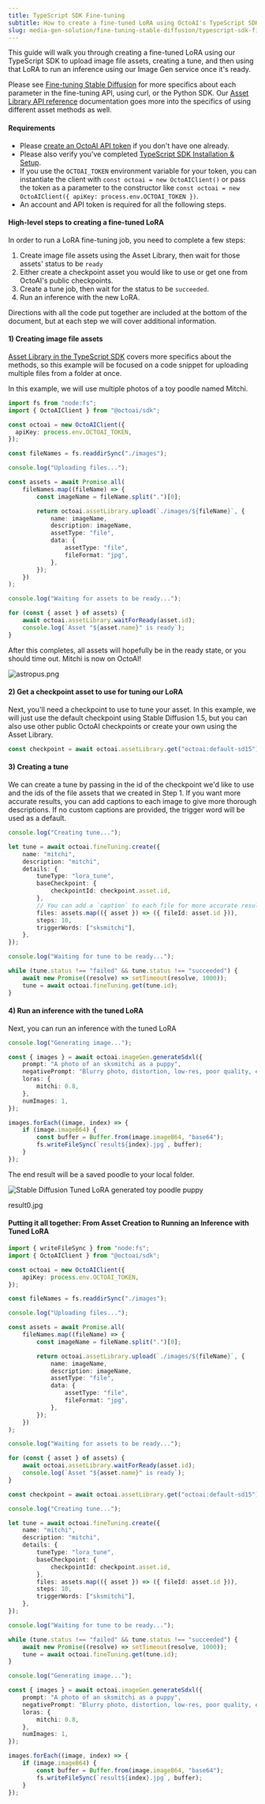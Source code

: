 ```yaml
---
title: TypeScript SDK Fine-tuning
subtitle: How to create a fine-tuned LoRA using OctoAI's TypeScript SDK
slug: media-gen-solution/fine-tuning-stable-diffusion/typescript-sdk-finetuning
---
```


This guide will walk you through creating a fine-tuned LoRA using our TypeScript SDK to upload image file assets, creating a tune, and then using that LoRA to run an inference using our Image Gen service once it's ready.

Please see [Fine-tuning Stable Diffusion](/docs/api-reference/fine-tuning/create) for more specifics about each parameter in the fine-tuning API, using curl, or the Python SDK. Our [Asset Library API reference](/docs/api-reference/asset-library/list) documentation goes more into the specifics of using different asset methods as well.

#### Requirements

- Please [create an OctoAI API token](/docs/getting-started/how-to-create-octoai-access-token) if you don't have one already.
- Please also verify you've completed [TypeScript SDK Installation & Setup](/docs/typescript-sdk/installation-and-setup).
- If you use the `OCTOAI_TOKEN` environment variable for your token, you can instantiate the client with `const octoai = new OctoAIClient()` or pass the token as a parameter to the constructor like `const octoai = new OctoAIClient({ apiKey: process.env.OCTOAI_TOKEN })`.
- An account and API token is required for all the following steps.

#### High-level steps to creating a fine-tuned LoRA

In order to run a LoRA fine-tuning job, you need to complete a few steps:

1. Create image file assets using the Asset Library, then wait for those assets' status to be `ready`
2. Either create a checkpoint asset you would like to use or get one from OctoAI's public checkpoints.
3. Create a tune job, then wait for the status to be `succeeded`.
4. Run an inference with the new LoRA.

Directions with all the code put together are included at the bottom of the document, but at each step we will cover additional information.

#### 1) Creating image file assets

[Asset Library in the TypeScript SDK](/docs/api-reference/asset-library/list) covers more specifics about the methods, so this example will be focused on a code snippet for uploading multiple files from a folder at once.

In this example, we will use multiple photos of a toy poodle named Mitchi.

```TypeScript TypeScript
import fs from "node:fs";
import { OctoAIClient } from "@octoai/sdk";

const octoai = new OctoAIClient({
  apiKey: process.env.OCTOAI_TOKEN,
});

const fileNames = fs.readdirSync("./images");

console.log("Uploading files...");

const assets = await Promise.all(
    fileNames.map((fileName) => {
        const imageName = fileName.split(".")[0];

        return octoai.assetLibrary.upload(`./images/${fileName}`, {
            name: imageName,
            description: imageName,
            assetType: "file",
            data: {
                assetType: "file",
                fileFormat: "jpg",
            },
        });
    })
);

console.log("Waiting for assets to be ready...");

for (const { asset } of assets) {
    await octoai.assetLibrary.waitForReady(asset.id);
    console.log(`Asset "${asset.name}" is ready`);
}
```

After this completes, all assets will hopefully be in the ready state, or you should time out. Mitchi is now on OctoAI!

![astropus.png](https://www.datocms-assets.com/45680/1703625201-image-of-mitchi.jpeg?max-w=2000&auto=compress)

#### 2) Get a checkpoint asset to use for tuning our LoRA

Next, you'll need a checkpoint to use to tune your asset. In this example, we will just use the default checkpoint using Stable Diffusion 1.5, but you can also use other public OctoAI checkpoints or create your own using the Asset Library.

```TypeScript TypeScript
const checkpoint = await octoai.assetLibrary.get("octoai:default-sd15");
```

#### 3) Creating a tune

We can create a tune by passing in the id of the checkpoint we'd like to use and the ids of the file assets that we created in Step 1. If you want more accurate results, you can add captions to each image to give more thorough descriptions. If no custom captions are provided, the trigger word will be used as a default.

```TypeScript TypeScript
console.log("Creating tune...");

let tune = await octoai.fineTuning.create({
    name: "mitchi",
    description: "mitchi",
    details: {
        tuneType: "lora_tune",
        baseCheckpoint: {
            checkpointId: checkpoint.asset.id,
        },
        // You can add a `caption` to each file for more accurate results
        files: assets.map(({ asset }) => ({ fileId: asset.id })),
        steps: 10,
        triggerWords: ["sksmitchi"],
    },
});

console.log("Waiting for tune to be ready...");

while (tune.status !== "failed" && tune.status !== "succeeded") {
    await new Promise((resolve) => setTimeout(resolve, 1000));
    tune = await octoai.fineTuning.get(tune.id);
}
```

#### 4) Run an inference with the tuned LoRA

Next, you can run an inference with the tuned LoRA

```TypeScript TypeScript
console.log("Generating image...");

const { images } = await octoai.imageGen.generateSdxl({
    prompt: "A photo of an sksmitchi as a puppy",
    negativePrompt: "Blurry photo, distortion, low-res, poor quality, extra limbs, extra tails",
    loras: {
        mitchi: 0.8,
    },
    numImages: 1,
});

images.forEach((image, index) => {
    if (image.imageB64) {
        const buffer = Buffer.from(image.imageB64, "base64");
        fs.writeFileSync(`result${index}.jpg`, buffer);
    }
});
```

The end result will be a saved poodle to your local folder.

![Stable Diffusion Tuned LoRA generated toy poodle puppy](https://www.datocms-assets.com/45680/1706909402-12c9837-cute_finetuning_poodle.jpeg?max-w=2000&auto=compress)

result0.jpg

#### Putting it all together: From Asset Creation to Running an Inference with Tuned LoRA

```TypeScript TypeScript
import { writeFileSync } from "node:fs";
import { OctoAIClient } from "@octoai/sdk";

const octoai = new OctoAIClient({
    apiKey: process.env.OCTOAI_TOKEN,
});

const fileNames = fs.readdirSync("./images");

console.log("Uploading files...");

const assets = await Promise.all(
    fileNames.map((fileName) => {
        const imageName = fileName.split(".")[0];

        return octoai.assetLibrary.upload(`./images/${fileName}`, {
            name: imageName,
            description: imageName,
            assetType: "file",
            data: {
                assetType: "file",
                fileFormat: "jpg",
            },
        });
    })
);

console.log("Waiting for assets to be ready...");

for (const { asset } of assets) {
    await octoai.assetLibrary.waitForReady(asset.id);
    console.log(`Asset "${asset.name}" is ready`);
}

const checkpoint = await octoai.assetLibrary.get("octoai:default-sd15");

console.log("Creating tune...");

let tune = await octoai.fineTuning.create({
    name: "mitchi",
    description: "mitchi",
    details: {
        tuneType: "lora_tune",
        baseCheckpoint: {
            checkpointId: checkpoint.asset.id,
        },
        files: assets.map(({ asset }) => ({ fileId: asset.id })),
        steps: 10,
        triggerWords: ["sksmitchi"],
    },
});

console.log("Waiting for tune to be ready...");

while (tune.status !== "failed" && tune.status !== "succeeded") {
    await new Promise((resolve) => setTimeout(resolve, 1000));
    tune = await octoai.fineTuning.get(tune.id);
}

console.log("Generating image...");

const { images } = await octoai.imageGen.generateSdxl({
    prompt: "A photo of an sksmitchi as a puppy",
    negativePrompt: "Blurry photo, distortion, low-res, poor quality, extra limbs, extra tails",
    loras: {
        mitchi: 0.8,
    },
    numImages: 1,
});

images.forEach((image, index) => {
    if (image.imageB64) {
        const buffer = Buffer.from(image.imageB64, "base64");
        fs.writeFileSync(`result${index}.jpg`, buffer);
    }
});
```
